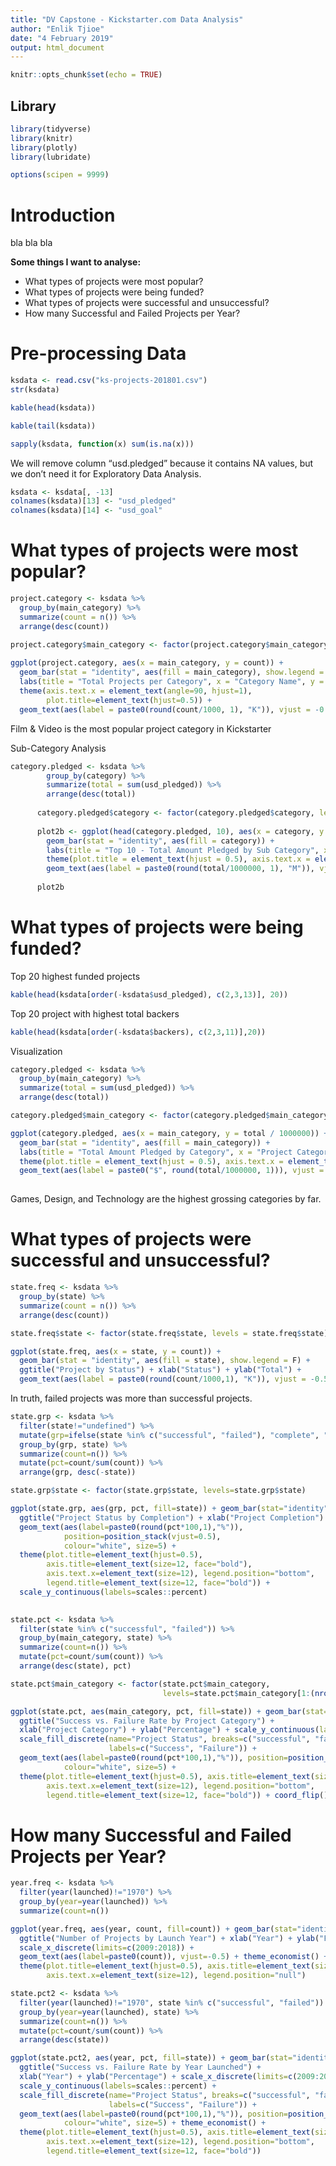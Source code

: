 ```yaml
---
title: "DV Capstone - Kickstarter.com Data Analysis"
author: "Enlik Tjioe"
date: "4 February 2019"
output: html_document
---
```


```r
knitr::opts_chunk$set(echo = TRUE)
```

## Library
```r
library(tidyverse)
library(knitr)
library(plotly)
library(lubridate)

options(scipen = 9999)
```

# Introduction
bla bla bla

**Some things I want to analyse:**

- What types of projects were most popular?
- What types of projects were being funded?
- What types of projects were successful and unsuccessful?
- How many Successful and Failed Projects per Year?

# Pre-processing Data
```r
ksdata <- read.csv("ks-projects-201801.csv")
str(ksdata)

```

```r
kable(head(ksdata))
```

```r
kable(tail(ksdata))
```

```r
sapply(ksdata, function(x) sum(is.na(x)))
```
We will remove column "usd.pledged" because it contains NA values, but we don't need it for Exploratory Data Analysis.

```r
ksdata <- ksdata[, -13]
colnames(ksdata)[13] <- "usd_pledged"
colnames(ksdata)[14] <- "usd_goal"
```


# What types of projects were most popular?
```r
project.category <- ksdata %>% 
  group_by(main_category) %>% 
  summarize(count = n()) %>% 
  arrange(desc(count))

project.category$main_category <- factor(project.category$main_category, levels = project.category$main_category)
  
ggplot(project.category, aes(x = main_category, y = count)) +
  geom_bar(stat = "identity", aes(fill = main_category), show.legend = F) +
  labs(title = "Total Projects per Category", x = "Category Name", y = "Total") +
  theme(axis.text.x = element_text(angle=90, hjust=1),
        plot.title=element_text(hjust=0.5)) +
  geom_text(aes(label = paste0(round(count/1000, 1), "K")), vjust = -0.5)
```

Film & Video is the most popular project category in Kickstarter


Sub-Category Analysis
```r
category.pledged <- ksdata %>% 
        group_by(category) %>% 
        summarize(total = sum(usd_pledged)) %>% 
        arrange(desc(total))
      
      category.pledged$category <- factor(category.pledged$category, levels = category.pledged$category)
      
      plot2b <- ggplot(head(category.pledged, 10), aes(x = category, y = total / 1000000)) +
        geom_bar(stat = "identity", aes(fill = category)) +
        labs(title = "Top 10 - Total Amount Pledged by Sub Category", x = "Sub Category", y = "Amount Pledged in USD") +
        theme(plot.title = element_text(hjust = 0.5), axis.text.x = element_text(angle = 90, hjust = 1), legend.position="null") +
        geom_text(aes(label = paste0(round(total/1000000, 1), "M")), vjust = -0.5)
      
      plot2b
```


# What types of projects were being funded?
Top 20 highest funded projects
```r
kable(head(ksdata[order(-ksdata$usd_pledged), c(2,3,13)], 20))
```

Top 20 project with highest total backers
```r
kable(head(ksdata[order(-ksdata$backers), c(2,3,11)],20))
```

Visualization
```r
category.pledged <- ksdata %>% 
  group_by(main_category) %>% 
  summarize(total = sum(usd_pledged)) %>% 
  arrange(desc(total))

category.pledged$main_category <- factor(category.pledged$main_category, levels = category.pledged$main_category)

ggplot(category.pledged, aes(x = main_category, y = total / 1000000)) +
  geom_bar(stat = "identity", aes(fill = main_category)) +
  labs(title = "Total Amount Pledged by Category", x = "Project Category", y = "Amount Pledged (in Millions USD)") +
  theme(plot.title = element_text(hjust = 0.5), axis.text.x = element_text(angle = 90, hjust = 1), legend.position="null") +
  geom_text(aes(label = paste0("$", round(total/1000000, 1))), vjust = -0.5)
  
```
Games, Design, and Technology are the highest grossing categories by far.



# What types of projects were successful and unsuccessful?

```r
state.freq <- ksdata %>% 
  group_by(state) %>% 
  summarize(count = n()) %>% 
  arrange(desc(count))

state.freq$state <- factor(state.freq$state, levels = state.freq$state)

ggplot(state.freq, aes(x = state, y = count)) +
  geom_bar(stat = "identity", aes(fill = state), show.legend = F) +
  ggtitle("Project by Status") + xlab("Status") + ylab("Total") +
  geom_text(aes(label = paste0(round(count/1000,1), "K")), vjust = -0.5)
```

In truth, failed projects was more than successful projects.

```r
state.grp <- ksdata %>%
  filter(state!="undefined") %>%
  mutate(grp=ifelse(state %in% c("successful", "failed"), "complete", "incomplete")) %>%
  group_by(grp, state) %>%
  summarize(count=n()) %>%
  mutate(pct=count/sum(count)) %>%
  arrange(grp, desc(-state))

state.grp$state <- factor(state.grp$state, levels=state.grp$state)

ggplot(state.grp, aes(grp, pct, fill=state)) + geom_bar(stat="identity") + 
  ggtitle("Project Status by Completion") + xlab("Project Completion") + ylab("Percentage") + 
  geom_text(aes(label=paste0(round(pct*100,1),"%")),
            position=position_stack(vjust=0.5), 
            colour="white", size=5) +
  theme(plot.title=element_text(hjust=0.5), 
        axis.title=element_text(size=12, face="bold"),
        axis.text.x=element_text(size=12), legend.position="bottom",
        legend.title=element_text(size=12, face="bold")) +
  scale_y_continuous(labels=scales::percent)
  
```

```r
state.pct <- ksdata %>%
  filter(state %in% c("successful", "failed")) %>%
  group_by(main_category, state) %>%
  summarize(count=n()) %>%
  mutate(pct=count/sum(count)) %>%
  arrange(desc(state), pct)

state.pct$main_category <- factor(state.pct$main_category, 
                                  levels=state.pct$main_category[1:(nrow(state.pct)/2)])

ggplot(state.pct, aes(main_category, pct, fill=state)) + geom_bar(stat="identity") + 
  ggtitle("Success vs. Failure Rate by Project Category") + 
  xlab("Project Category") + ylab("Percentage") + scale_y_continuous(labels=scales::percent) + 
  scale_fill_discrete(name="Project Status", breaks=c("successful", "failed"),
                      labels=c("Success", "Failure")) + 
  geom_text(aes(label=paste0(round(pct*100,1),"%")), position=position_stack(vjust=0.5), 
            colour="white", size=5) + 
  theme(plot.title=element_text(hjust=0.5), axis.title=element_text(size=12, face="bold"), 
        axis.text.x=element_text(size=12), legend.position="bottom", 
        legend.title=element_text(size=12, face="bold")) + coord_flip()
```

# How many Successful and Failed Projects per Year?
```r
year.freq <- ksdata %>%
  filter(year(launched)!="1970") %>%
  group_by(year=year(launched)) %>%
  summarize(count=n())

ggplot(year.freq, aes(year, count, fill=count)) + geom_bar(stat="identity") + 
  ggtitle("Number of Projects by Launch Year") + xlab("Year") + ylab("Frequency") + 
  scale_x_discrete(limits=c(2009:2018)) + 
  geom_text(aes(label=paste0(count)), vjust=-0.5) + theme_economist() + 
  theme(plot.title=element_text(hjust=0.5), axis.title=element_text(size=12, face="bold"), 
        axis.text.x=element_text(size=12), legend.position="null")
```

```r
state.pct2 <- ksdata %>%
  filter(year(launched)!="1970", state %in% c("successful", "failed")) %>%
  group_by(year=year(launched), state) %>%
  summarize(count=n()) %>%
  mutate(pct=count/sum(count)) %>%
  arrange(desc(state))

ggplot(state.pct2, aes(year, pct, fill=state)) + geom_bar(stat="identity") + 
  ggtitle("Success vs. Failure Rate by Year Launched") + 
  xlab("Year") + ylab("Percentage") + scale_x_discrete(limits=c(2009:2017)) + 
  scale_y_continuous(labels=scales::percent) + 
  scale_fill_discrete(name="Project Status", breaks=c("successful", "failed"),
                      labels=c("Success", "Failure")) + 
  geom_text(aes(label=paste0(round(pct*100,1),"%")), position=position_stack(vjust=0.5), 
            colour="white", size=5) + theme_economist() + 
  theme(plot.title=element_text(hjust=0.5), axis.title=element_text(size=12, face="bold"), 
        axis.text.x=element_text(size=12), legend.position="bottom", 
        legend.title=element_text(size=12, face="bold"))

```

